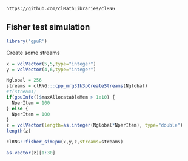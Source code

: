 <!--
%\VignetteEngine{knitr::knitr}
%\VignetteIndexEntry{Fisher test}
-->

`https://github.com/clMathLibraries/clRNG`


## Fisher test simulation

```r
library('gpuR')
```

Create some streams
```r
x = vclVector(5,5,type="integer")
y = vclVector(4,6,type="integer")

Nglobal = 256
streams = clRNG:::cpp_mrg31k3pCreateStreams(Nglobal)
#t(streams)
if(gpuInfo()$maxAllocatableMem > 1e10) {
  NperItem = 100
} else {
  NperItem = 100
}
z = vclVector(length=as.integer(Nglobal*NperItem), type="double")
length(z)

clRNG::fisher_simGpu(x,y,z,streams=streams)

as.vector(z)[1:30]

```

